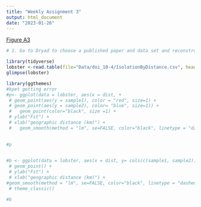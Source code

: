 ```yaml
---
title: "Weekly Assignment 3"
output: html_document
date: "2023-01-26"
---
```

[Figure A3](https://www.journals.uchicago.edu/doi/10.1086/704102)
```r
# 1. Go to Dryad to choose a published paper and data set and reconstruct your own figure. Code a ggplot graph that looks as close to the published figure as you can.

library(tidyverse)
lobster <-read.table(file="Data/doi_10-4/IsolationByDistance.csv", header=TRUE, sep=",", stringsAsFactors = TRUE)
glimpse(lobster)

```
```r
library(ggthemes)
#kpet getting error
#p<- ggplot(data = lobster, aes(x = dist, +   
 # geom_point(aes(y = sample1), color = "red", size=1) +
 # geom_point(aes(y = sample2), color= "blue", size=1)) +
 #   geom_point(color="black", size =1) +
 # ylab("Fst") + 
 # xlab("geographic distance (km)") + 
 #   geom_smooth(method = "lm", se=FALSE, color="black", linetype = "dashed")
  

#p
    
```

```r
#b <- ggplot(data = lobster, aes(x = dist, y= cols(c(sample1, sample2)))) +
 # geom_point() +
 # ylab("Fst") + 
 # xlab("geographic distance (km)") +
#geom_smooth(method = "lm", se=FALSE, color="black", linetype = "dashed") +
 # theme_classic()

#b
```


